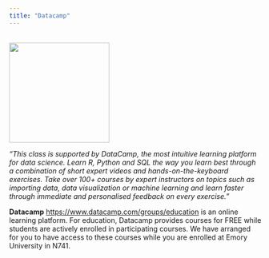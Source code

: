 ```yaml
---
title: "Datacamp"
---
```


<br>
![](DataCamp_Horizontal_RGB.png){width=200}
<br>


_“This class is supported by DataCamp, the most intuitive learning platform for data science. Learn R, Python and SQL the way you learn best through a combination of short expert videos and hands-on-the-keyboard exercises. Take over 100+ courses by expert instructors on topics such as importing data, data visualization or machine learning and learn faster through immediate and personalised feedback on every exercise.”_


**Datacamp** [https://www.datacamp.com/groups/education](https://www.datacamp.com/groups/education) is an online learning platform. For education, Datacamp provides courses for FREE while students are actively enrolled in participating courses. We have arranged for you to have access to these courses while you are enrolled at Emory University in N741.
